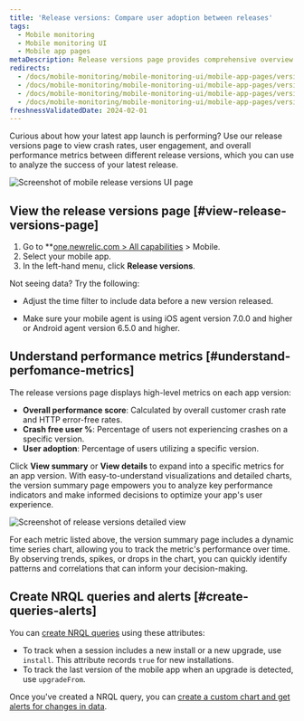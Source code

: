 ```yaml
---
title: 'Release versions: Compare user adoption between releases'
tags:
  - Mobile monitoring
  - Mobile monitoring UI
  - Mobile app pages
metaDescription: Release versions page provides comprehensive overview of their mobile application's performance across different versions.
redirects:
  - /docs/mobile-monitoring/mobile-monitoring-ui/mobile-app-pages/version-trends-report-page
  - /docs/mobile-monitoring/mobile-monitoring-ui/mobile-app-pages/version-trends-compare-performance-crash-metrics
  - /docs/mobile-monitoring/mobile-monitoring-ui/mobile-app-pages/version-trends-compare-usage-metrics-performance
  - /docs/mobile-monitoring/mobile-monitoring-ui/mobile-app-pages/version-trends-compare-user-adoption-metrics-performance
freshnessValidatedDate: 2024-02-01
---
```




Curious about how your latest app launch is performing? Use our release versions page to view crash rates, user engagement, and overall performance metrics between different release versions, which you can use to analyze the success of your latest release. 

<img
    title="Mobile release versions page"
    alt="Screenshot of mobile release versions UI page"
    src={mobileReleaseVersions}
/>


## View the release versions page [#view-release-versions-page]

1. Go to **[one.newrelic.com > All capabilities](https://one.newrelic.com/all-capabilities) > Mobile.
2. Select your mobile app.
3. In the left-hand menu, click **Release versions**.

<Callout variant="tip">
  Not seeing data? Try the following:

  * Adjust the time filter to include data before a new version released.
  
  * Make sure your mobile agent is using iOS agent version 7.0.0 and higher or Android agent version 6.5.0 and higher.

  </Callout>


## Understand performance metrics [#understand-perfomance-metrics]

The release versions page displays high-level metrics on each app version:

* **Overall performance score**: Calculated by overall customer crash rate and HTTP error-free rates.
* **Crash free user %**: Percentage of users not experiencing crashes on a specific version.
* **User adoption**: Percentage of users utilizing a specific version.

Click **View summary** or **View details** to expand into a specific metrics for an app version. With easy-to-understand visualizations and detailed charts, the version summary page empowers you to analyze key performance indicators and make informed decisions to optimize your app's user experience.

<img
    title="Details of release versions"
    alt="Screenshot of release versions detailed view"
    src={mobileReleaseVersionsDetails}
/>

For each metric listed above, the version summary page includes a dynamic time series chart, allowing you to track the metric's performance over time. By observing trends, spikes, or drops in the chart, you can quickly identify patterns and correlations that can inform your decision-making.


## Create NRQL queries and alerts [#create-queries-alerts]

You can [create NRQL queries](/docs/query-data/nrql-new-relic-query-language/getting-started/introduction-nrql) using these attributes:

* To track when a session includes a new install or a new upgrade, use `install`. This attribute records `true` for new installations.
* To track the last version of the mobile app when an upgrade is detected, use `upgradeFrom`.

Once you've created a NRQL query, you can [create a custom chart and get alerts for changes in data](/docs/alerts-applied-intelligence/new-relic-alerts/alert-conditions/create-nrql-alert-conditions/#create-chart).
